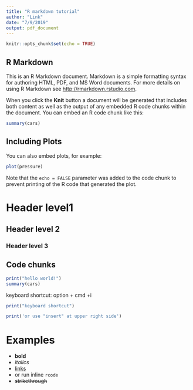 ```yaml
---
title: "R markdown tutorial"
author: "Link"
date: "7/9/2019"
output: pdf_document
---
```


```r
knitr::opts_chunk$set(echo = TRUE)
```

## R Markdown

This is an R Markdown document. Markdown is a simple formatting syntax for authoring HTML, PDF, and MS Word documents. For more details on using R Markdown see <http://rmarkdown.rstudio.com>.

When you click the **Knit** button a document will be generated that includes both content as well as the output of any embedded R code chunks within the document. You can embed an R code chunk like this:

```r
summary(cars)
```

## Including Plots

You can also embed plots, for example:

```r
plot(pressure)
```

Note that the `echo = FALSE` parameter was added to the code chunk to prevent printing of the R code that generated the plot.  



# Header level1
## Header level 2
### Header level 3

## Code chunks
```r
print("hello world!")
summary(cars)
```

keyboard shortcut: option + cmd +i
```r
print("keyboard shortcut")
```

```r
print('or use "insert" at upper right side')
```

 


# Examples 
- **bold**  
- *italics*  
- [links](https://google.com)  
- or run inline `rcode`  
- ~~strikethrough~~